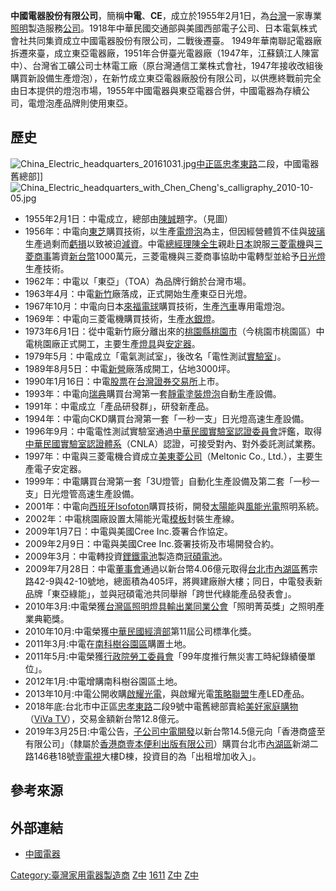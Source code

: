 {{Infobox Company 
| company_name = 中國電器股份有限公司
| company_name_en = China Electric Manufacturing Corporation
| company_logo = [[File:TOA_Lighting_light_box_on_China_Electric_headquarters_entrance_20101206.jpg|300px]]<br>{{small|中國電器「東亞照明」[[商標|商標]]}}
| company_type = [[上市公司|上市公司]]
| company_slogan = 照亮世界，造福人群<br>東亞之光，照明世界<br>Lighting World
| market_information = {{twse|1611}}
| foundation = 1955年2月1日
| location = {{TWN}}[[臺北市|臺北市]][[松山區_(臺北市)|松山區]][[敦化北路|敦化北路]]170號6樓B室（宏泰世界大樓）
| key_people = 董事長：周麗真<br>總經理：翁芳裕
| industry = 電器製造業
| products = 各種電器、照明產品、鋼桿、<br>無熔絲開關、乾電池及附屬品
| capital = [[新臺幣|新台幣]]3,984,391,860元（2011年10月）
| operating_income = 
| net_income = 
| num_employees = 402人
| accounting_period = 
| major_shareholder = [[三菱電機|三菱電機]]（持股9.29%）
| subsid = 華芝玻璃股份有限公司<br>威力盟電子股份有限公司<br>中-{台}-資源科技股份有限公司<br>東亞光電有限公司<br>東亞岱亞照明器材股份有限公司<br>富迅科技股份有限公司<br>中電投資股份有限公司<br>TOA Lighting Co.（[[越南|Vietnam]]）<br>中永電動車股份有限公司<br>中電開發股份有限公司
| homepage = http://www.chinaelectric.com.tw/
| footnotes = 
| width = 
}}
'''中國電器股份有限公司'''，簡稱'''中電'''、'''CE'''，成立於1955年2月1日，為[[台灣|台灣]]一家專業[[照明|照明]]製造服務[[公司|公司]]。1918年中華民國交通部與美國西部電子公司、日本電氣株式會社共同集資成立中國電器股份有限公司，二戰後遷臺。
1949年華南聯記電器廠拆遷來臺，成立東亞電器廠，1951年合併臺光電器廠（1947年，江蘇鎮江人陳富中）、台灣省工礦公司士林電工廠（原台灣通信工業株式會社，1947年接收改組後購買新設備生產燈泡），在新竹成立東亞電器廠股份有限公司，以供應終戰前完全由日本提供的燈泡市場，1955年中國電器與東亞電器合併，中國電器為存續公司，電燈泡產品牌則使用東亞。

==歷史==
[[File:China_Electric_headquarters_20161031.jpg|thumb]][[中正區_(臺北市)|中正區]][[忠孝東路|忠孝東路]]二段，中國電器舊總部]]
[[File:China_Electric_headquarters_with_Chen_Cheng's_calligraphy_2010-10-05.jpg|thumb]]
*1955年2月1日：中電成立，總部由[[陳誠|陳誠]]題字。（見圖）
*1956年：中電向[[東芝|東芝]]購買技術，以生產[[電燈泡|電燈泡]]為主，但因經營體質不佳與[[玻璃|玻璃]]生產過剩而[[虧損|虧損]]以致被迫[[減資|減資]]。中電[[總經理|總經理]][[陳全生|陳全生]]親赴[[日本|日本]]說服[[三菱電機|三菱電機]]與[[三菱商事|三菱商事]]籌資[[新台幣|新台幣]]1000萬元，三菱電機與三菱商事協助中電轉型並給予[[日光燈|日光燈]]生產技術。
*1962年：中電以「東亞」（TOA）為品牌行銷於台灣市場。
*1963年4月：中電[[新竹縣|新竹]]廠落成，正式開始生產東亞日光燈。
*1967年10月：中電向日本[[來福電球|來福電球]]購買技術，生產[[汽車|汽車]]專用電燈泡。
*1969年：中電向三菱電機購買技術，生產[[水銀燈|水銀燈]]。
*1973年6月1日：從中電新竹廠分離出來的[[桃園市|桃園縣]][[桃園區|桃園市]]（今桃園市桃園區）中電桃園廠正式開工，主要生產[[燈具|燈具]]與[[安定器|安定器]]。
*1979年5月：中電成立「電氣測試室」，後改名「電性測試[[實驗室|實驗室]]」。
*1989年8月5日：中電[[新營區|新營]]廠落成開工，佔地3000坪。
*1990年1月16日：中電[[股票|股票]]在[[台灣證券交易所|台灣證券交易所]]上市。
*1993年：中電向[[瑞典|瑞典]]購買台灣第一套[[靜電塗裝燈泡|靜電塗裝燈泡]]自動生產設備。
*1991年：中電成立「產品研發群」，研發新產品。
*1994年：中電向CKD購買台灣第一套「一秒一支」日光燈高速生產設備。
*1996年9月：中電電性測試實驗室通過[[中華民國實驗室認證委員會|中華民國實驗室認證委員會]]評鑑，取得[[中華民國實驗室認證體系|中華民國實驗室認證體系]]（CNLA）認證，可接受對內、對外委託測試業務。
*1997年：中電與三菱電機合資成立[[美東菱公司|美東菱公司]]（Meltonic Co., Ltd.），主要生產電子安定器。
*1999年：中電購買台灣第一套「3U燈管」自動化生產設備及第二套「一秒一支」日光燈管高速生產設備。
*2001年：中電向[[西班牙|西班牙]][[Isofoton|Isofoton]]購買技術，開發[[太陽能|太陽能]]與[[風能|風能]][[光電|光電]]照明系統。
*2002年：中電桃園廠設置太陽能光電[[模板|模板]]封裝生產線。
*2009年1月7日：中電與美國Cree Inc.簽署合作協定。
*2009年2月9日：中電與美國Cree Inc.簽署技術及市場開發合約。
*2009年3月：中電轉投資[[鋰鐵電池|鋰鐵電池]]製造商[[冠碩電池|冠碩電池]]。
*2009年7月28日：中電[[董事會|董事會]]通過以新台幣4.06億元取得[[台北市|台北市]][[內湖區|內湖區]]舊宗路42-9與42-10號地，總面積為405坪，將興建廠辦大樓；同日，中電發表新品牌「東亞綠能」，並與冠碩電池共同舉辦「跨世代綠能產品發表會」。
*2010年3月:中電榮獲[[台灣區照明燈具輸出業同業公會|台灣區照明燈具輸出業同業公會]]「照明菁英獎」之照明產業典範獎。
*2010年10月:中電榮獲[[中華民國經濟部|中華民國經濟部]]第11屆公司標準化獎。
*2011年3月:中電在[[南科|南科]][[樹谷園區|樹谷園區]]購置土地。
*2011年5月:中電榮獲[[行政院勞工委員會|行政院勞工委員會]]「99年度推行無災害工時紀錄績優單位」。
*2012年1月:中電增購南科樹谷園區土地。
*2013年10月:中電公開收購[[啟耀光電|啟耀光電]]，與啟耀光電[[策略聯盟|策略聯盟]]生產LED產品。
*2018年底:台北市中正區[[忠孝東路|忠孝東路]]二段9號中電舊總部賣給[[美好家庭購物|美好家庭購物]]（[[ViVa_TV|ViVa TV]]），交易金額新台幣12.8億元{{r|潘1}}。
*2019年3月25日:中電公告，[[子公司|子公司]][[中電開發|中電開發]]以新台幣14.5億元向「香港商盛至有限公司」（隸屬於[[壹本便利|香港商壹本便利出版有限公司]]）購買台北市[[內湖區|內湖區]]新湖二路146巷18號[[壹電視|壹電視]]大樓D棟，投資目的為「出租增加收入」{{r|潘2|劉}}。

==參考來源==
{{reflist|refs=
<ref name=潘1>{{Cite news |author=潘智義 |url=https://www.cna.com.tw/news/firstnews/201903250322.aspx |title=壹電視大樓賣了 中電子公司中電開發14.5億買下 |publisher=[[中央通訊社|中央通訊社]] |date=2019-03-25 |accessdate=2020-05-09 |archiveurl=https://web.archive.org/web/20190327093020/https://www.cna.com.tw/news/firstnews/201903250322.aspx |archivedate=2019-03-27 |dead-url=no |language=zh-tw |quote=中國電器公司……去年底將位於台北市忠孝東路、杭州南路的中電總部售予美好家庭公司（電視購物頻道VIVA），交易金額12.8億元。 }}</ref>

<ref name=潘2>{{Cite news |author=潘智義 |url=https://www.cna.com.tw/news/firstnews/201903250322.aspx |title=壹電視大樓賣了 中電子公司中電開發14.5億買下 |publisher=[[中央通訊社|中央通訊社]] |date=2019-03-25 |accessdate=2020-05-09 |archiveurl=https://web.archive.org/web/20190327093020/https://www.cna.com.tw/news/firstnews/201903250322.aspx |archivedate=2019-03-27 |dead-url=no |language=zh-tw |quote=中國電器公司今天代子公司中電開發公司公告，以新台幣14億5000萬元，取得位於台北市內湖區新湖二路146巷18號辦公大樓（即壹電視大樓）……投資目的為「出租增加收入」。中電表示，壹電視大樓原所有權人為香港商盛至有限公司，也是本次交易對象；資料顯示，盛至有限公司隸屬於香港上市的香港商壹本便利出版有限公司。 }}</ref>

<ref name=劉>{{Cite web |author=劉曉霞 |url=https://www.mirrormedia.mg/story/20190326fin008/ |title=砸14.5億元 中電買壹電視大樓 |publisher=[[鏡週刊|鏡週刊]] |date=2019-03-26 |accessdate=2020-05-09 |archiveurl=https://web.archive.org/web/20190326123031/https://www.mirrormedia.mg/story/20190326fin008 |archivedate=2019-03-26 |language=zh-tw |quote=壹傳媒近年來積極處分資產，繼去年11月去年出售內湖2棟大樓後，位在新湖二路146巷的「壹電視大樓」D棟也再度出售，這次買主是中電旗下子公司中電開發。中電開發以14.5億元出手買下……中電稱，購買後將用來「出租增加收入」。 }}</ref>
}}

==外部連結==
{{commons category|China Electric}}
*[http://www.chinaelectric.com.tw/ 中國電器]{{Wayback|url=http://www.chinaelectric.com.tw/ |date=20071118202526 }}

[[Category:臺灣家用電器製造商|Category:臺灣家用電器製造商]]
[[Category:家用電器品牌|Z中]]
[[Category:臺灣證券交易所上市公司|1611]]
[[Category:1955年成立的公司|Z中]]
[[Category:總部位於臺北市松山區的工商業機構|Z中]]